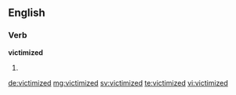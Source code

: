 ==English==

===Verb===
'''victimized'''

# {{en-past of|victimize}}

[[de:victimized]]
[[mg:victimized]]
[[sv:victimized]]
[[te:victimized]]
[[vi:victimized]]